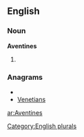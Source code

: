 ==English==

===Noun===
'''Aventines'''

# {{plural of|[[Aventine]]}}

===Anagrams===
* {{alphagram|aeeinnstv}}
* [[Venetians#English|Venetians]]


[[Category:English plurals]]

[[ar:Aventines]]